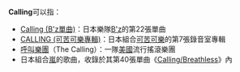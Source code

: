 '''Calling'''可以指：

*[[Calling_(B'z單曲)|Calling (B'z單曲)]]：日本樂隊[[B'z|B'z]]的第22張單曲
*[[CALLING_(可苦可樂專輯)|CALLING (可苦可樂專輯)]]：日本組合[[可苦可樂|可苦可樂]]的第7張錄音室專輯
*[[呼叫樂團|呼叫樂團]]（The Calling）：一隊[[美國|美國]]流行搖滾樂團
*日本組合[[嵐|嵐]]的歌曲，收錄於其第40張單曲《[[Calling/Breathless|Calling/Breathless]]》內

{{disambig}}